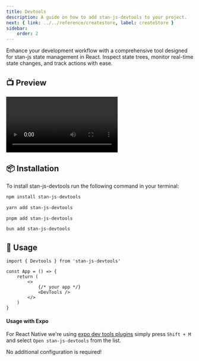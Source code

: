 ```yaml
---
title: Devtools
description: A guide on how to add stan-js-devtools to your project.
next: { link: ../../reference/createstore, label: createStore }
sidebar:
    order: 2
---
```



Enhance your development workflow with a comprehensive tool designed for stan-js state management in React. Inspect state trees, monitor real-time state changes, and track actions with ease.

## 📺 Preview

<video controls>
    <source src="/stan-js/devtools.mov" />
</video>

## 📦 Installation

To install stan-js-devtools run the following command in your terminal:

<Tabs syncKey="pkg">
<TabItem label="npm">

```sh
npm install stan-js-devtools
```

</TabItem>
<TabItem label="yarn">

```sh
yarn add stan-js-devtools
```

</TabItem>
<TabItem label="pnpm">

```sh
pnpm add stan-js-devtools
```

</TabItem>
<TabItem label="bun">

```sh
bun add stan-js-devtools
```

</TabItem>
</Tabs>

## 🚀 Usage

```tsx
import { Devtools } from 'stan-js-devtools'

const App = () => {
    return (
        <>
            {/* your app */}
            <DevTools />
        </>
    )
}
```

#### Usage with Expo

For React Native we're using [expo dev tools plugins](https://docs.expo.dev/debugging/devtools-plugins/) simply press `Shift + M` and select `Open stan-js-devtools` from the list.

No additional configuration is required!
